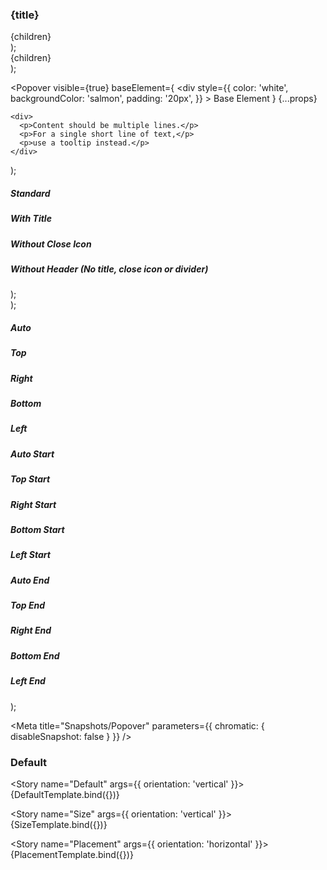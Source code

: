 
  <section>
    <h3
      style={{
        marginTop: '3rem',
      }}
    >
      {title}
    </h3>
    <div
      style={{
        display: 'flex',
        flexDirection: orientation === 'horizontal' ? 'column' : 'row',
        height: 'auto',
        gap: '10px',
        flexWrap: 'wrap',
      }}
    >
      {children}
    </div>
  </section>
);

  <div
    style={{
      border: '1px solid #d3d3d3',
      borderRadius: '4px',
      width: width || '650px',
      height: height || '450px',
      display: 'flex',
      justifyContent: 'center',
      alignItems: alignItems ?? 'center',
      padding: '1rem',
    }}
  >
    {children}
  </div>
);

  <Popover
    visible={true}
    baseElement={
      <div
        style={{
          color: 'white',
          backgroundColor: 'salmon',
          padding: '20px',
        }}
      >
        Base Element
      </div>
    }
    {...props}
  >
    <div>
      <p>Content should be multiple lines.</p>
      <p>For a single short line of text,</p>
      <p>use a tooltip instead.</p>
    </div>
  </Popover>
);

  <div>
    <Container orientation={props.orientation}>
      <div style={{ display: 'flex', flexDirection: 'column' }}>
        <h5>Standard</h5>
        <Boundary width="300px" height="250px" alignItems="top">
          <Snap {...props} />
        </Boundary>
      </div>
      <div style={{ display: 'flex', flexDirection: 'column' }}>
        <h5>With Title</h5>
        <Boundary width="300px" height="250px" alignItems="top">
          <Snap {...props} title="Title" />
        </Boundary>
      </div>
      <div style={{ display: 'flex', flexDirection: 'column' }}>
        <h5>Without Close Icon</h5>
        <Boundary width="300px" height="250px" alignItems="top">
          <Snap {...props} title="Title" showCloseIcon={false} />
        </Boundary>
      </div>
      <div style={{ display: 'flex', flexDirection: 'column' }}>
        <h5>Without Header (No title, close icon or divider)</h5>
        <Boundary width="300px" height="250px" alignItems="top">
          <Snap {...props} showCloseIcon={false} />
        </Boundary>
      </div>
    </Container>
  </div>
);

  <div>
    <Container orientation={props.orientation} title="Size">
      <div style={{ display: 'flex', flexDirection: 'column' }}>
        <Boundary width="650px" height="700px">
          <Snap {...props} width="400px" height="300px" placement="bottom" />
        </Boundary>
      </div>
    </Container>
  </div>
);

  <div>
    <Container orientation={props.orientation} title="Placement">
      <h5>Auto</h5>
      <Boundary>
        <Snap placement="auto" title="Auto" {...props} />
      </Boundary>
      <h5>Top</h5>
      <Boundary>
        <Snap placement="top" title="Top" {...props} />
      </Boundary>
      <h5>Right</h5>
      <Boundary>
        <Snap placement="right" title="Right" {...props} />
      </Boundary>
      <h5>Bottom</h5>
      <Boundary>
        <Snap placement="bottom" title="Bottom" {...props} />
      </Boundary>
      <h5>Left</h5>
      <Boundary>
        <Snap placement="left" title="Left" {...props} />
      </Boundary>
    </Container>
    <Container orientation={props.orientation} title="Placement Start">
      <h5>Auto Start</h5>
      <Boundary>
        <Snap placement="auto-start" title="Auto Start" {...props} />
      </Boundary>
      <h5>Top Start</h5>
      <Boundary>
        <Snap placement="top-start" title="Top Start" {...props} />
      </Boundary>
      <h5>Right Start</h5>
      <Boundary>
        <Snap placement="right-start" title="Right Start" {...props} />
      </Boundary>
      <h5>Bottom Start</h5>
      <Boundary>
        <Snap placement="bottom-start" title="Bottom Start" {...props} />
      </Boundary>
      <h5>Left Start</h5>
      <Boundary>
        <Snap placement="left-start" title="Left Start" {...props} />
      </Boundary>
    </Container>
    <Container orientation={props.orientation} title="Placement End">
      <h5>Auto End</h5>
      <Boundary>
        <Snap placement="auto-end" title="Auto End" {...props} />
      </Boundary>
      <h5>Top End</h5>
      <Boundary>
        <Snap placement="top-end" title="Top End" {...props} />
      </Boundary>
      <h5>Right End</h5>
      <Boundary>
        <Snap placement="right-end" title="Right End" {...props} />
      </Boundary>
      <h5>Bottom End</h5>
      <Boundary>
        <Snap placement="bottom-end" title="Bottom End" {...props} />
      </Boundary>
      <h5>Left End</h5>
      <Boundary>
        <Snap placement="left-end" title="Left End" {...props} />
      </Boundary>
    </Container>
  </div>
);

<Meta title="Snapshots/Popover" parameters={{ chromatic: { disableSnapshot: false } }} />

### Default

<Story name="Default" args={{ orientation: 'vertical' }}>
  {DefaultTemplate.bind({})}
</Story>

<Story name="Size" args={{ orientation: 'vertical' }}>
  {SizeTemplate.bind({})}
</Story>

<Story name="Placement" args={{ orientation: 'horizontal' }}>
  {PlacementTemplate.bind({})}
</Story>
